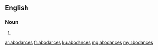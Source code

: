 ==English==

===Noun===
{{head|en|plural}}

# {{plural of|abodance|lang=en|nocat=1}}

[[ar:abodances]]
[[fr:abodances]]
[[ku:abodances]]
[[mg:abodances]]
[[my:abodances]]